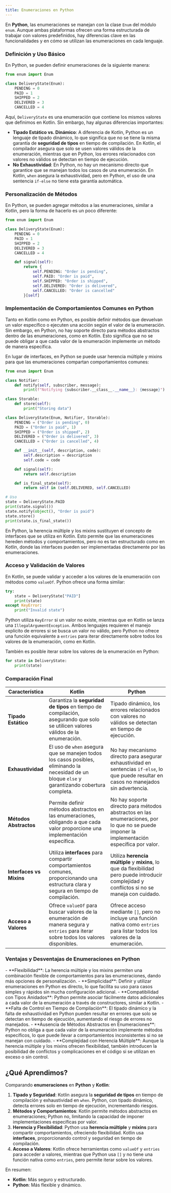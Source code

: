 ```yaml
---
title: Enumeraciones en Python
---
```


<ReadingTime/>

En **Python**, las enumeraciones se manejan con la clase `Enum` del módulo `enum`. Aunque ambas plataformas ofrecen una forma estructurada de trabajar con valores predefinidos, hay diferencias clave en las funcionalidades y en cómo se utilizan las enumeraciones en cada lenguaje.

### Definición y Uso Básico

En Python, se pueden definir enumeraciones de la siguiente manera:

```python showLineNumbers
from enum import Enum

class DeliveryState(Enum):
    PENDING = 0
    PAID = 1
    SHIPPED = 2
    DELIVERED = 3
    CANCELLED = 4
```

Aquí, `DeliveryState` es una enumeración que contiene los mismos valores que definimos en Kotlin. Sin embargo, hay algunas diferencias importantes:

- **Tipado Estático vs. Dinámico**: A diferencia de Kotlin, Python es un lenguaje de tipado dinámico, lo que significa que no se tiene la misma garantía de **seguridad de tipos** en tiempo de compilación. En Kotlin, el compilador asegura que solo se usen valores válidos de la enumeración, mientras que en Python, los errores relacionados con valores no válidos se detectan en tiempo de ejecución.
- **No Exhaustividad**: En Python, no hay un mecanismo directo que garantice que se manejan todos los casos de una enumeración. En Kotlin, `when` asegura la exhaustividad, pero en Python, el uso de una sentencia `if-else` no tiene esta garantía automática.

### Personalización de Métodos

En Python, se pueden agregar métodos a las enumeraciones, similar a Kotlin, pero la forma de hacerlo es un poco diferente:

```python showLineNumbers
from enum import Enum

class DeliveryState(Enum):
    PENDING = 0
    PAID = 1
    SHIPPED = 2
    DELIVERED = 3
    CANCELLED = 4

    def signal(self):
        return {
            self.PENDING: "Order is pending",
            self.PAID: "Order is paid",
            self.SHIPPED: "Order is shipped",
            self.DELIVERED: "Order is delivered",
            self.CANCELLED: "Order is cancelled"
        }[self]
```

### Implementación de Comportamientos Comunes en Python

Tanto en Kotlin como en Python, es posible definir métodos que devuelvan un valor específico o ejecuten una acción según el valor de la enumeración. Sin embargo, en Python, no hay soporte directo para métodos abstractos dentro de las enumeraciones, como en Kotlin. Esto significa que no se puede obligar a que cada valor de la enumeración implemente un método de manera específica.

En lugar de interfaces, en Python se puede usar herencia múltiple y mixins para que las enumeraciones compartan comportamientos comunes:

```python showLineNumbers
from enum import Enum

class Notifier:
    def notify(self, subscriber, message):
        print(f"Notifying {subscriber.__class__.__name__}: {message}")

class Storable:
    def store(self):
        print("Storing data")

class DeliveryState(Enum, Notifier, Storable):
    PENDING = ("Order is pending", 0)
    PAID = ("Order is paid", 1)
    SHIPPED = ("Order is shipped", 2)
    DELIVERED = ("Order is delivered", 3)
    CANCELLED = ("Order is cancelled", 4)

    def __init__(self, description, code):
        self.description = description
        self.code = code

    def signal(self):
        return self.description

    def is_final_state(self):
        return self in (self.DELIVERED, self.CANCELLED)

# Uso
state = DeliveryState.PAID
print(state.signal())
state.notify(object(), "Order is paid")
state.store()
print(state.is_final_state())
```

En Python, la herencia múltiple y los mixins sustituyen el concepto de interfaces que se utiliza en Kotlin. Esto permite que las enumeraciones hereden métodos y comportamientos, pero no es tan estructurado como en Kotlin, donde las interfaces pueden ser implementadas directamente por las enumeraciones.

### Acceso y Validación de Valores

En Kotlin, se puede validar y acceder a los valores de la enumeración con métodos como `valueOf`. Python ofrece una forma similar:

```python showLineNumbers
try:
    state = DeliveryState["PAID"]
    print(state)
except KeyError:
    print("Invalid state")
```

Python utiliza `KeyError` si un valor no existe, mientras que en Kotlin se lanza una `IllegalArgumentException`. Ambos lenguajes requieren el manejo explícito de errores si se busca un valor no válido, pero Python no ofrece una función equivalente a `entries` para iterar directamente sobre todos los valores de la enumeración, como en Kotlin.

También es  posible iterar sobre los valores de la enumeración en Python:

```python showLineNumbers
for state in DeliveryState:
    print(state)
```

### Comparación Final

| **Característica**       | **Kotlin**                                                                                                                                       | **Python**                                                                                                                                     |
|--------------------------|--------------------------------------------------------------------------------------------------------------------------------------------------|------------------------------------------------------------------------------------------------------------------------------------------------|
| **Tipado Estático**      | Garantiza la **seguridad de tipos** en tiempo de compilación, asegurando que solo se utilicen valores válidos de la enumeración.                 | Tipado dinámico, los errores relacionados con valores no válidos se detectan en tiempo de ejecución.                                           |
| **Exhaustividad**        | El uso de `when` asegura que se manejen todos los casos posibles, eliminando la necesidad de un bloque `else` y garantizando cobertura completa. | No hay mecanismo directo para asegurar exhaustividad en sentencias `if-else`, lo que puede resultar en casos no manejados sin advertencia.     |
| **Métodos Abstractos**   | Permite definir métodos abstractos en las enumeraciones, obligando a que cada valor proporcione una implementación específica.                   | No hay soporte directo para métodos abstractos en las enumeraciones, por lo que no se puede imponer la implementación específica por valor.    |
| **Interfaces vs Mixins** | Utiliza **interfaces** para compartir comportamientos comunes, proporcionando una estructura clara y segura en tiempo de compilación.            | Utiliza **herencia múltiple** y **mixins**, lo que da flexibilidad pero puede introducir complejidad y conflictos si no se maneja con cuidado. |
| **Acceso a Valores**     | Ofrece `valueOf` para buscar valores de la enumeración de manera segura y `entries` para iterar sobre todos los valores disponibles.             | Ofrece acceso mediante `[]`, pero no incluye una función nativa como `entries` para listar todos los valores de la enumeración.                |

### Ventajas y Desventajas de Enumeraciones en Python

<ProCons>
    <Pros>
        - **Flexibilidad**: La herencia múltiple y los mixins permiten una combinación flexible de comportamientos para las enumeraciones, dando más opciones de personalización.
        - **Simplicidad**: Definir y utilizar enumeraciones en Python es directo, lo que facilita su uso para casos simples y rápidos sin mucha configuración adicional.
        - **Compatibilidad con Tipos Anidados**: Python permite asociar fácilmente datos adicionales a cada valor de la enumeración a través de constructores, similar a Kotlin.
    </Pros>
    <Cons>
        - **Falta de Control en Tiempo de Compilación**: El tipado dinámico y la falta de exhaustividad en Python pueden resultar en errores que solo se detectan en tiempo de ejecución, aumentando el riesgo de errores no manejados.
        - **Ausencia de Métodos Abstractos en Enumeraciones**: Python no obliga a que cada valor de la enumeración implemente métodos específicos, lo que puede llevar a comportamientos inconsistentes si no se manejan con cuidado.
        - **Complejidad con Herencia Múltiple**: Aunque la herencia múltiple y los mixins ofrecen flexibilidad, también introducen la posibilidad de conflictos y complicaciones en el código si se utilizan en exceso o sin control.
    </Cons>
</ProCons>

## ¿Qué Aprendimos?

Comparando **enumeraciones** en **Python** y **Kotlin**:

1. **Tipado y Seguridad**: Kotlin asegura la **seguridad de tipos** en tiempo de compilación y exhaustividad en `when`. Python, con tipado dinámico, detecta errores solo en tiempo de ejecución, incrementando riesgos.
2. **Métodos y Comportamientos**: Kotlin permite métodos abstractos en enumeraciones; Python no, limitando la capacidad de imponer implementaciones específicas por valor.
3. **Herencia y Flexibilidad**: Python usa **herencia múltiple** y **mixins** para compartir comportamientos, ofreciendo flexibilidad. Kotlin usa **interfaces**, proporcionando control y seguridad en tiempo de compilación.
4. **Acceso a Valores**: Kotlin ofrece herramientas como `valueOf` y `entries` para acceder a valores, mientras que Python usa `[]` y no tiene una función nativa como `entries`, pero permite iterar sobre los valores.

En resumen:
- **Kotlin**: Más seguro y estructurado.
- **Python**: Más flexible y dinámico.

